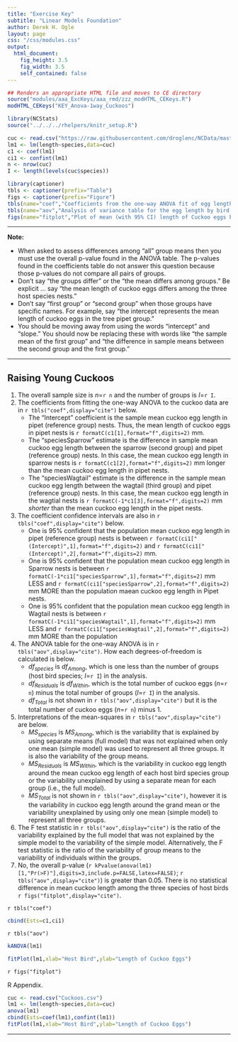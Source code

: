 ```yaml
---
title: "Exercise Key"
subtitle: "Linear Models Foundation"
author: Derek H. Ogle
layout: page
css: "/css/modules.css"
output:
  html_document:
    fig_height: 3.5
    fig_width: 3.5
    self_contained: false
---
```


```r
## Renders an appropriate HTML file and moves to CE directory
source("modules/aaa_ExcKeys/aaa_rmd/zzz_modHTML_CEKeys.R")
modHTML_CEKeys("KEY_Anova-1way_Cuckoos")
```

```r
library(NCStats)
source("../../../rhelpers/knitr_setup.R")

cuc <- read.csv("https://raw.githubusercontent.com/droglenc/NCData/master/Cuckoos.csv")
lm1 <- lm(length~species,data=cuc)
c1 <- coef(lm1)
ci1 <- confint(lm1)
n <- nrow(cuc)
I <- length(levels(cuc$species))

library(captioner)
tbls <- captioner(prefix="Table")
figs <- captioner(prefix="Figure")
tbls(name="coef","Coefficients from the one-way ANOVA fit of egg length by bird species.")
tbls(name="aov","Analysis of variance table for the egg length by bird species.")
figs(name="fitplot","Plot of mean (with 95% CI) length of Cuckoo eggs by host bird type. No differences among means were detected.")
```

----

<div class="alert alert-warning">
<strong>Note:</strong> 
<ul>
  <li>When asked to assess differences among "all" group means then you must use the overall p-value found in the ANOVA table. The p-values found in the coefficients table do not answer this question because those p-values do not compare all pairs of groups.</li>
  <li>Don't say "the groups differ" or the "the mean differs among groups."  Be explicit ... say "the mean length of cuckoo eggs differs among the three host species nests."</li>
  <li>Don't say "first group" or "second group" when those groups have specific names. For example, say "the intercept represents the mean length of cuckoo eggs in the tree pipet group."</li>
  <li>You should be moving away from using the words "intercept" and "slope." You should now be replacing these with words like "the sample mean of the first group" and "the difference in sample means between the second group and the first group."</li>
</ul>
</div>

----

## Raising Young Cuckoos

1. The overall sample size is $n$=`r n` and the number of groups is $I$=`r I`.
1. The coefficients from fitting the one-way ANOVA to the cuckoo data are in `r tbls("coef",display="cite")` below.
    * The "Intercept" coefficient is the sample mean cuckoo egg length in pipet (reference group) nests. Thus, the mean length of cuckoo eggs in pipet nests is `r formatC(c1[1],format="f",digits=2)` mm.
    * The "speciesSparrow" estimate is the difference in sample mean cuckoo egg length between the sparrow (second group) and pipet (reference group) nests. In this case, the mean cuckoo egg length in sparrow nests is `r formatC(c1[2],format="f",digits=2)` mm longer than the mean cuckoo egg length in pipet nests.
    * The "speciesWagtail" estimate is the difference in the sample mean cuckoo egg length between the wagtail (third group) and pipet (reference group) nests. In this case, the mean cuckoo egg length in the wagtial nests is `r formatC(-1*c1[3],format="f",digits=2)` mm *shorter* than the mean cuckoo egg length in the pipet nests.
1. The coefficient confidence intervals are also in  `r tbls("coef",display="cite")` below.
    * One is 95% confident that the population mean cuckoo egg length in pipet (reference group) nests is between `r formatC(ci1["(Intercept)",1],format="f",digits=2)` and `r formatC(ci1["(Intercept)",2],format="f",digits=2)` mm.
    * One is 95% confident that the population mean cuckoo egg length in Sparrow nests is between `r formatC(-1*ci1["speciesSparrow",1],format="f",digits=2)` mm LESS and `r formatC(ci1["speciesSparrow",2],format="f",digits=2)` mm MORE than the population maean cuckoo egg length in Pipet nests.
    * One is 95% confident that the population mean cuckoo egg length in Wagtail nests is between `r formatC(-1*ci1["speciesWagtail",1],format="f",digits=2)` mm LESS and `r formatC(ci1["speciesWagtail",2],format="f",digits=2)` mm MORE than the population 
1. The ANOVA table for the one-way ANOVA is in `r tbls("aov",display="cite")`. How each degrees-of-freedom is calculated is below.
    * $df_{species}$ is $df_{Among}$, which is one less than the number of groups (host bird species; $I=$`r I`) in the analysis.
    * $df_{Residuals}$ is $df_{Within}$, which is the total number of cuckoo eggs ($n=$`r n`) minus the total number of groups ($I=$`r I`) in the analysis.
    * $df_{Total}$ is not shown in `r tbls("aov",display="cite")` but it is the total number of cuckoo eggs ($n=$`r n`) minus 1.
1. Interpretations of the mean-squares in `r tbls("aov",display="cite")` are below.
    * $MS_{species}$ is $MS_{Among}$, which is the variability that is explained by using separate means (full model) that was not explained when only one mean (simple model) was used to represent all three groups. It is also the variability of the group means.
    * $MS_{Residuals}$ is $MS_{Within}$, which is the variability in cuckoo egg length around the mean cuckoo egg length of each host bird species group or the variability unexplained by using a separate mean for each group (i.e., the full model).
    * $MS_{Total}$ is not shown in `r tbls("aov",display="cite")`, however it is the variability in cuckoo egg length around the grand mean or the variability unexplained by using only one mean (simple model) to represent all three groups.
1. The F test statistic in `r tbls("aov",display="cite")` is the ratio of the variability explained by the full model that was not explained by the simple model to the variability of the simple model. Alternatively, the F test statistic is the ratio of the variability of group means to the variability of individuals within the groups.
1. No, the overall p-value (`r kPvalue(anova(lm1)[1,"Pr(>F)"],digits=3,include.p=FALSE,latex=FALSE)`; `r tbls("aov",display="cite")`) is greater than 0.05. There is no statistical difference in mean cuckoo length among the three species of host birds `r figs("fitplot",display="cite")`.

`r tbls("coef")`

```r
cbind(Ests=c1,ci1)
```

`r tbls("aov")`

```r
kANOVA(lm1)
```

```r
fitPlot(lm1,xlab="Host Bird",ylab="Length of Cuckoo Eggs")
```

`r figs("fitplot")`


R Appendix.
```r
cuc <- read.csv("Cuckoos.csv")
lm1 <- lm(length~species,data=cuc)
anova(lm1)
cbind(Ests=coef(lm1),confint(lm1))
fitPlot(lm1,xlab="Host Bird",ylab="Length of Cuckoo Eggs")
```

----
